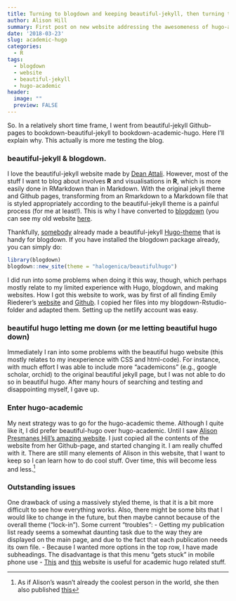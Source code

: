 ```yaml
---
title: Turning to blogdown and keeping beautiful-jekyll, then turning to hugo-academic
author: Alison Hill
summary: First post on new website addressing the awesomeness of hugo-academic and Alison Presmanes Hill
date: '2018-03-23'
slug: academic-hugo
categories:
  - R
tags:
  - blogdown
  - website
  - beautiful-jekyll
  - hugo-academic
header:
  image: ""
  preview: FALSE
---
```


So. In a relatively short time frame, I went from beautiful-jekyll Github-pages to bookdown-beautiful-jekyll to bookdown-academic-hugo. Here I'll explain why. This actually is more me testing the blog.

### beautiful-jekyll & blogdown.
I love the beautiful-jekyll website made by [Dean Attali](https://github.com/daattali/beautiful-jekyll). However, most of the stuff I want to blog about involves **R** and visualisations in **R**, which is more easily done in RMarkdown than in Markdown. With the original jekyll theme and Github pages, transforming from an Rmarkdown to a Markdown file that is styled appropriately according to the beautiful-jekyll theme is a painful process (for me at least!). This is why I have converted to [blogdown](https://bookdown.org/yihui/blogdown/) (you can see my old website [here](https://gertstulp.github.io/). 

Thankfully, [somebody](http://halogenica.net/) already made a beautiful-jekyll [Hugo-theme](https://themes.gohugo.io/beautifulhugo/) that is handy for blogdown. If you have installed the blogdown package already, you can simply do:

```r
library(blogdown)
blogdown::new_site(theme = "halogenica/beautifulhugo")
```

I did run into some problems when doing it this way, though, which perhaps mostly relate to my limited experience with Hugo, blogdown, and making websites. How I got this website to work, was by first of all finding Emily Riederer's [website](https://emilyriederer.netlify.com/) and [Github](https://github.com/emilyriederer/emilyriederer). I copied her files into my blogdown-Rstudio-folder and adapted them. Setting up the netlify account was easy. 

### beautiful hugo letting me down (or me letting beautiful hugo down)
Immediately I ran into some problems with the beautiful hugo website (this mostly relates to my inexperience with CSS and html-code). For instance, with much effort I was able to include more "academicons" (e.g., google scholar, orchid) to the original beautiful jekyll page, but I was not able to do so in beautiful hugo. After many hours of searching and testing and disappointing myself,  I gave up.

### Enter hugo-academic
My next strategy was to go for the hugo-academic theme. Although I quite like it, I did prefer beautiful-hugo over hugo-academic. Until I saw [Alison Presmanes Hill's amazing website](https://alison.rbind.io/post/up-and-running-with-blogdown/). I just copied all the contents of the website from her Github-page, and started changing it. I am really chuffed with it. There are still many elements of Alison in this website, that I want to keep so I can learn how to do cool stuff. Over time, this will become less and less.[^1]

### Outstanding issues
One drawback of using a massively styled theme, is that it is a bit more difficult to see how everything works. Also, there might be some bits that I would like to change in the future, but then maybe cannot because of the overall theme ("lock-in"). Some current "troubles":
- Getting my publication list ready seems a somewhat daunting task due to the way they are displayed on the main page, and due to the fact that each publication needs its own file. 
- Because I wanted more options in the top row, I have made subheadings. The disadvantage is that this menu "gets stuck" in mobile phone use
- [This](https://alison.rbind.io/post/up-and-running-with-blogdown/) and  [this](http://www.mit.edu/~k2smith/post/getting-started/) website is useful for academic hugo related stuff.

[^1]: As if Alison's wasn't already the coolest person in the world, she then also published [this](https://alison.rbind.io/talk/ohsu-biodatavis/)
